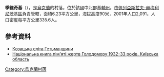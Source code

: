{{coord|50|4|55|N|31|16|49|E|scale:30000|display=title}}

'''季維奇基'''（{{lang-uk|Дівички}}），是[[烏克蘭|烏克蘭]]的村落，位於該國中北部[[基輔州|基輔州]]，由[[佩列亞斯拉夫-赫梅利尼茨基區|佩列亞斯拉夫-赫梅利尼茨基區]]負責管轄，面積6.23平方公里，海拔高度90米，2001年人口2,091，人口密度每平方公里335.6人。

==參考資料==
*[http://www.ukrcenter.com/%D0%9B%D1%96%D1%82%D0%B5%D1%80%D0%B0%D1%82%D1%83%D1%80%D0%B0/%D0%92%D0%BE%D0%BB%D0%BE%D0%B4%D0%B8%D0%BC%D0%B8%D1%80-%D0%9A%D1%80%D0%B8%D0%B2%D0%BE%D1%88%D0%B5%D1%8F/51619-69/%D0%9A%D0%BE%D0%B7%D0%B0%D1%86%D1%8C%D0%BA%D0%B0-%D0%B5%D0%BB%D1%96%D1%82%D0%B0-%D0%93%D0%B5%D1%82%D1%8C%D0%BC%D0%B0%D0%BD%D1%89%D0%B8%D0%BD%D0%B8 Козацька еліта Гетьманщини]{{Wayback|url=http://www.ukrcenter.com/%D0%9B%D1%96%D1%82%D0%B5%D1%80%D0%B0%D1%82%D1%83%D1%80%D0%B0/%D0%92%D0%BE%D0%BB%D0%BE%D0%B4%D0%B8%D0%BC%D0%B8%D1%80-%D0%9A%D1%80%D0%B8%D0%B2%D0%BE%D1%88%D0%B5%D1%8F/51619-69/%D0%9A%D0%BE%D0%B7%D0%B0%D1%86%D1%8C%D0%BA%D0%B0-%D0%B5%D0%BB%D1%96%D1%82%D0%B0-%D0%93%D0%B5%D1%82%D1%8C%D0%BC%D0%B0%D0%BD%D1%89%D0%B8%D0%BD%D0%B8 |date=20161210132320 }}
*[https://web.archive.org/web/20130925094429/http://www.memory.gov.ua/data/upload/publication/main/ua/1090/19.pdf Національна книга пім'яті жертв Голодомору 1932-33 років. Київська область]

{{Ukraine-geo-stub}}
[[Category:烏克蘭村落|Category:烏克蘭村落]]